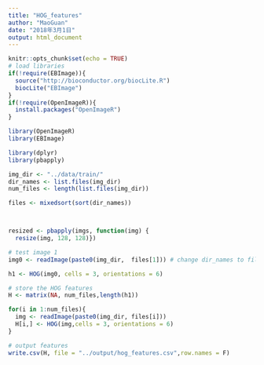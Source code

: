 ```yaml
---
title: "HOG_features"
author: "MaoGuan"
date: "2018年3月1日"
output: html_document
---
```


```r
knitr::opts_chunk$set(echo = TRUE)
# load libraries
if(!require(EBImage)){
  source("http://bioconductor.org/biocLite.R")
  biocLite("EBImage")
}
if(!require(OpenImageR)){
  install.packages("OpenImageR")
}

```

```r
library(OpenImageR)
library(EBImage)

library(dplyr)
library(pbapply)

img_dir <- "../data/train/"
dir_names <- list.files(img_dir)
num_files <- length(list.files(img_dir))

files <- mixedsort(sort(dir_names))



resized <- pbapply(imgs, function(img) {
  resize(img, 128, 128)})

# test image 1
img0 <- readImage(paste0(img_dir,  files[1])) # change dir_names to files so images are in order pet1, pet2 instead of pet1, pet10. 

h1 <- HOG(img0, cells = 3, orientations = 6)

# store the HOG features
H <- matrix(NA, num_files,length(h1)) 

for(i in 1:num_files){
  img <- readImage(paste0(img_dir, files[i]))
  H[i,] <- HOG(img,cells = 3, orientations = 6)
}

# output features
write.csv(H, file = "../output/hog_features.csv",row.names = F)
```

